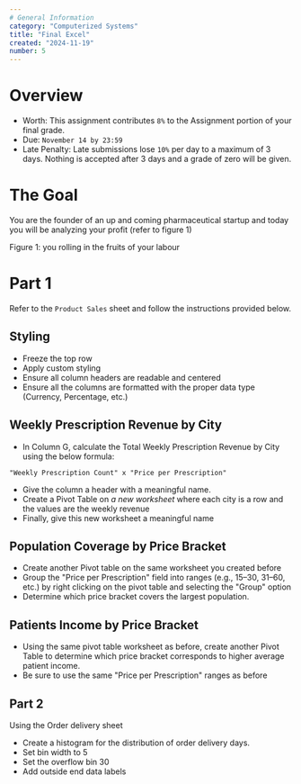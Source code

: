 ```yaml
---
# General Information
category: "Computerized Systems"
title: "Final Excel"
created: "2024-11-19"
number: 5
---
```


# Overview

- Worth: This assignment contributes `8%` to the Assignment portion of your final grade.
- Due: `November 14 by 23:59`
- Late Penalty: Late submissions lose `10%` per day to a maximum of 3 days. Nothing is accepted after 3 days and a grade of zero will be given.

# The Goal

You are the founder of an up and coming pharmaceutical startup and today you will be analyzing your profit (refer to figure 1)

Figure 1: you rolling in the fruits of your labour

# Part 1

Refer to the `Product Sales` sheet and follow the instructions provided below.

## Styling

- Freeze the top row
- Apply custom styling
- Ensure all column headers are readable and centered
- Ensure all the columns are formatted with the proper data type (Currency, Percentage, etc.)

## Weekly Prescription Revenue by City

- In Column G, calculate the Total Weekly Prescription Revenue by City using the below formula:

```text
"Weekly Prescription Count" x "Price per Prescription"
```

- Give the column a header with a meaningful name.
- Create a Pivot Table on _a new worksheet_ where each city is a row and the values are the weekly revenue
- Finally, give this new worksheet a meaningful name

## Population Coverage by Price Bracket

- Create another Pivot table on the same worksheet you created before
- Group the "Price per Prescription" field into ranges (e.g., $15–$30, $31–$60, etc.) by right clicking on the pivot table and selecting the "Group" option
- Determine which price bracket covers the largest population.

## Patients Income by Price Bracket

- Using the same pivot table worksheet as before, create another Pivot Table to determine which price bracket corresponds to higher average patient income.
- Be sure to use the same "Price per Prescription" ranges as before

## Part 2

Using the Order delivery sheet

- Create a histogram for the distribution of order delivery days.
- Set bin width to 5
- Set the overflow bin 30
- Add outside end data labels
